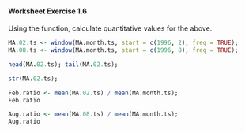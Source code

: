 
#### Worksheet Exercise 1.6

Using the \texttt{window()} function, calculate quantitative values
for the above.



```r


MA.02.ts <- window(MA.month.ts, start = c(1996, 2), freq = TRUE);
MA.08.ts <- window(MA.month.ts, start = c(1996, 8), freq = TRUE);

head(MA.02.ts); tail(MA.02.ts);
```

```r
str(MA.02.ts);
```

```r

Feb.ratio <- mean(MA.02.ts) / mean(MA.month.ts);
Feb.ratio
```

```r
Aug.ratio <- mean(MA.08.ts) / mean(MA.month.ts);
Aug.ratio
```

